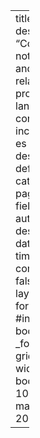 ---
title: "Blog"
description: "Commentarios, notes, insights, and information related to the project's goals"
lang: es
listing:
  contents: posts
  include:
    lang: es
  sort: "date desc"
  type: default
  categories: true
  page-size: 9
  fields: [image, author, title, description, date, reading-time]  
comments: false
page-layout: full
format: 
  html:
    #include-after-body: _footer.html 
    grid:
      sidebar-width: 250px
      body-width: 1000px
      margin-width: 200px

---